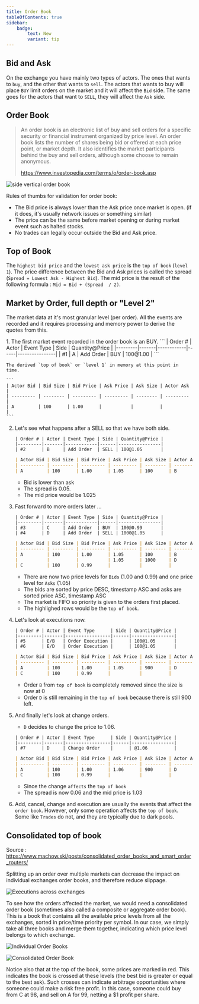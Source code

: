 ```yaml
---
title: Order Book
tableOfContents: true
sidebar:
    badge:
        text: New
        variant: tip
---
```




## Bid and Ask
On the exchange you have mainly two types of actors. 
The ones that wants to `buy`, and the other that wants to `sell`. 
The actors that wants to buy will place `BUY` limit orders on the market and it will affect the `Bid` side. 
The same goes for the actors that want to `SELL`, they will affect the `Ask` side. 


## Order Book
>    An order book is an electronic list of buy and sell orders for a specific security or financial instrument organized by price level. An order book lists the number of shares being bid or offered at each price point, or market depth. It also identifies the market participants behind the buy and sell orders, although some choose to remain anonymous.
>    
>    https://www.investopedia.com/terms/o/order-book.asp

![side vertical order book](../../../assets/images/side_vertical_order_book.png)

Rules of thumbs for validation for order book:

* The Bid price is always lower than the Ask price once market is open. (if it does, it's usually network issues or something similar)
* The price can be the same before market opening or during market event such as halted stocks.
* No trades can legally occur outside the Bid and Ask price.

## Top of Book

The `highest bid price` and the `lowest ask price` is the `top of book` (`level 1`). 
The price difference between the Bid and Ask prices is called the spread (`Spread = Lowest Ask - Highest Bid`). 
The mid price is the result of the following formula : `Mid = Bid + (Spread  / 2)`.


## Market by Order, full depth or "Level 2"

The market data at it's most granular level (per order). 
All the events are recorded and it requires processing and memory power to derive the quotes from this.

<Steps>
1. The first market event recorded in the order book is an BUY. 
    ```
    | Order # | Actor | Event Type | Side | Quantity@Price |
    |---------|-------|------------|------|----------------|
    | #1      | A     | Add Order  | BUY  | 100@1.00       |
    ```
    
    The derived `top of book` or `level 1` in memory at this point in time.
    
    ```
    | Actor Bid | Bid Size | Bid Price | Ask Price | Ask Size | Actor Ask |
    | --------- | -------- | --------- | --------- | -------- | --------- |
    | A         | 100      | 1.00      |           |          |           |
    ```

2. Let's see what happens after a SELL so that we have both side. 
    ```
    | Order # | Actor | Event Type | Side | Quantity@Price |
    |---------|-------|------------|------|----------------|
    | #2      | B     | Add Order  | SELL | 100@1.05       |
    ```

    ```markdown {3}
    | Actor Bid | Bid Size | Bid Price | Ask Price | Ask Size | Actor Ask |
    | --------- | -------- | --------- | --------- | -------- | --------- |
    | A         | 100      | 1.00      | 1.05      | 100      | B         |
    ``` 
    * Bid is lower than ask    
    * The spread is 0.05.
    * The mid price would be 1.025

3.  Fast forward to more orders later ... 
    ```
    | Order # | Actor | Event Type | Side | Quantity@Price |
    |---------|-------|------------|------|----------------|
    | #3      | C     | Add Order  | BUY  | 100@0.99       |
    | #4      | D     | Add Order  | SELL | 1000@1.05      |
    ```
    
    ```markdown {3,4}
    | Actor Bid | Bid Size | Bid Price | Ask Price | Ask Size | Actor Ask |
    | --------- | -------- | --------- | --------- | -------- | --------- |
    | A         | 100      | 1.00      | 1.05      | 100      | B         |
    |           |          |           | 1.05      | 1000     | D         |
    | C         | 100      | 0.99      |           |          |          |
    ```

    * There are now two price levels for `Bids` (1.00 and 0.99) and one price level for `Asks` (1.05)
    * The bids are sorted by price DESC, timestamp ASC and asks are sorted price ASC, timestamp ASC
    * The market is FIFO so priority is given to the orders first placed.
    * The highlighed rows would be the `top of book`.

4.  Let's look at executions now. 
    ```
    | Order # | Actor | Event Type      | Side | Quantity@Price |
    |---------|-------|-----------------|------|----------------|
    | #5      | E/B   | Order Execution |      | 100@1.05       |
    | #6      | E/D   | Order Execution |      | 100@1.05       |
    ```

    ``` markdown {3}
    | Actor Bid | Bid Size | Bid Price | Ask Price | Ask Size | Actor Ask |
    | --------- | -------- | --------- | --------- | -------- | --------- |
    | A         | 100      | 1.00      | 1.05      | 900      | D         |
    | C         | 100      | 0.99      |           |          |           |
    ```

    * Order `B` from `top of book` is completely removed since the size is now at 0
    * Order `D` is still remaining in the `top of book` because there is still 900 left.

5.  And finally let's look at change orders. 
    * `D` decides to change the price to 1.06. 
    ```
    | Order # | Actor | Event Type      | Side | Quantity@Price |
    |---------|-------|-----------------|------|----------------|
    | #7      | D     | Change Order    |      | @1.06          |
    ```

    ```markdown {3} 
    | Actor Bid | Bid Size | Bid Price | Ask Price | Ask Size | Actor Ask |
    | --------- | -------- | --------- | --------- | -------- | --------- |
    | A         | 100      | 1.00      | 1.06      | 900      | D         |
    | C         | 100      | 0.99      |           |          |           |
    ```
    * Since the change `affects` the `top of book` 
    * The spread is now 0.06 and the mid price is 1.03

6. Add, cancel, change and execution are usually the events that affect the `order book`. 
However, only some operation affects the `top of book`. Some like `Trades` do not, and they are typically due to dark pools.

</Steps>

## Consolidated top of book

Source : https://www.machow.ski/posts/consolidated_order_books_and_smart_order_routers/

Splitting up an order over multiple markets can decrease the impact on individual exchanges order books, and therefore reduce slippage.

![Executions across exchanges](../../../assets/images/executions_across_exchanges.png)

To see how the orders affected the market, we would need a consolidated order book (sometimes also called a composite or aggregate order book). 
This is a book that contains all the available price levels from all the exchanges, sorted in price/time priority per symbol.
In our case, we simply take all three books and merge them together, indicating which price level belongs to which exchange.

![Individual Order Books](../../../assets/images/individual_order_books.png)

![Consolidated Order Book](../../../assets/images/consolidate_order_book.png)

Notice also that at the top of the book, some prices are marked in red. This indicates the book is crossed at these levels (the best bid is greater or equal to the best ask). Such crosses can indicate arbitrage opportunities where someone could make a risk free profit. 
In this case, someone could buy from C at 98, and sell on A for 99, netting a $1 profit per share.
